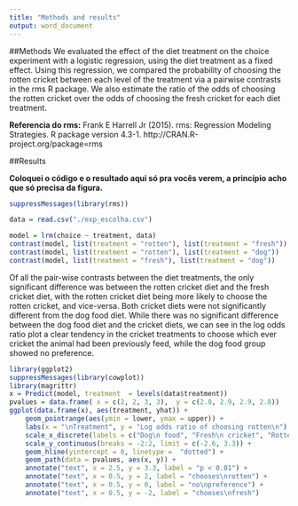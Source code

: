 ```yaml
---
title: "Methods and results"
output: word_document
---
```


##Methods
We evaluated the effect of the diet treatment on the choice experiment with a logistic regression, using the diet treatment as a fixed effect. Using this regression, we compared the probability of choosing the rotten cricket between each level of the treatment via a pairwise contrasts in the rms R package. We also estimate the ratio of the odds of choosing the rotten cricket over the odds of choosing the fresh cricket for each diet treatment.


__Referencia do rms:__
Frank E Harrell Jr (2015). rms: Regression Modeling Strategies. R package version 4.3-1.  http://CRAN.R-project.org/package=rms

##Results

__Coloquei o código e o resultado aqui só pra vocês verem, a princípio acho que só precisa da figura.__

```r
suppressMessages(library(rms))

data = read.csv("./exp_escolha.csv")

model = lrm(choice ~ treatment, data)
contrast(model, list(treatment = "rotten"), list(treatment = "fresh"))
contrast(model, list(treatment = "rotten"), list(treatment = "dog"))
contrast(model, list(treatment = "fresh"), list(treatment = "dog"))
```

Of all the pair-wise contrasts between the diet treatments, the only significant difference was between the rotten cricket diet and the fresh cricket diet, with the rotten cricket diet being more likely to choose the rotten cricket, and vice-versa. Both cricket diets were not significantly different from the dog food diet. While there was no significant difference between the dog food diet and the cricket diets, we can see in the log odds ratio plot a clear tendency in the cricket treatments to choose which ever cricket the animal had been previously feed, while the dog food group showed no preference.

```r
library(ggplot2)
suppressMessages(library(cowplot))
library(magrittr)
x = Predict(model, treatment  = levels(data$treatment))
pvalues = data.frame( x = c(2, 2, 3, 3),  y = c(2.8, 2.9, 2.9, 2.8))
ggplot(data.frame(x), aes(treatment, yhat)) +
    geom_pointrange(aes(ymin = lower, ymax = upper)) +
    labs(x = "\nTreatment", y = "Log odds ratio of choosing rotten\n") +
    scale_x_discrete(labels = c("Dog\n food", "Fresh\n cricket", "Rotten\n cricket"), expand = c(0.2, 0)) +
    scale_y_continuous(breaks = -2:2, limit = c(-2.6, 3.3)) +
    geom_hline(yintercept = 0, linetype =  "dotted") +
    geom_path(data = pvalues, aes(x, y)) +
    annotate("text", x = 2.5, y = 3.3, label = "p < 0.01") +
    annotate("text", x = 0.5, y = 2, label = "chooses\nrotten") +
    annotate("text", x = 0.5, y = 0, label = "no\npreference") +
    annotate("text", x = 0.5, y = -2, label = "chooses\nfresh")
```

